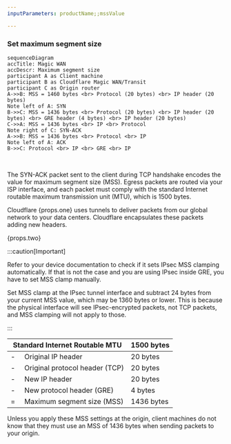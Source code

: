 ```yaml
---
inputParameters: productName;;mssValue

---
```



### Set maximum segment size

```mermaid
sequenceDiagram
accTitle: Magic WAN
accDescr: Maximum segment size
participant A as Client machine
participant B as Cloudflare Magic WAN/Transit
participant C as Origin router
A->>B: MSS = 1460 bytes <br> Protocol (20 bytes) <br> IP header (20 bytes)
Note left of A: SYN
B->>C: MSS = 1436 bytes <br> Protocol (20 bytes) <br> IP header (20 bytes) <br> GRE header (4 bytes) <br> IP header (20 bytes)
C->>A: MSS = 1436 bytes <br> IP <br> Protocol
Note right of C: SYN-ACK
A->>B: MSS = 1436 bytes <br> Protocol <br> IP
Note left of A: ACK
B->>C: Protocol <br> IP <br> GRE <br> IP
```

<br />

The SYN-ACK packet sent to the client during TCP handshake encodes the value for maximum segment size (MSS). Egress packets are routed via your ISP interface, and each packet must comply with the standard Internet routable maximum transmission unit (MTU), which is 1500 bytes.

Cloudflare {props.one} uses tunnels to deliver packets from our global network to your data centers. Cloudflare encapsulates these packets adding new headers.

{props.two}

:::caution[Important]


Refer to your device documentation to check if it sets IPsec MSS clamping automatically. If that is not the case and you are using IPsec inside GRE, you have to set MSS clamp manually.

Set MSS clamp at the IPsec tunnel interface and subtract 24 bytes from your current MSS value, which may be 1360 bytes or lower. This is because the physical interface will see IPsec-encrypted packets, not TCP packets, and MSS clamping will not apply to those.


:::

| Standard Internet Routable MTU       | 1500 bytes |
| ------------------------------------ | ---------- |
| -	    Original IP header             | 20 bytes   |
| -     Original protocol header (TCP) | 20 bytes   |
| -	    New IP header                  | 20 bytes   |
| -	    New protocol header (GRE)      | 4 bytes    |
| =	    Maximum segment size (MSS)     | 1436 bytes |

Unless you apply these MSS settings at the origin, client machines do not know that they must use an MSS of 1436 bytes when sending packets to your origin.
